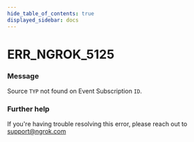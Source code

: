 ```yaml
---
hide_table_of_contents: true
displayed_sidebar: docs
---
```



# ERR_NGROK_5125

### Message

Source `TYP` not found on Event Subscription `ID`.

<ErrorDetails error="err_ngrok_5125" />

### Further help

If you're having trouble resolving this error, please reach out to [support@ngrok.com](mailto:support@ngrok.com?subject=Help%20with%20ERR_NGROK_5125)
